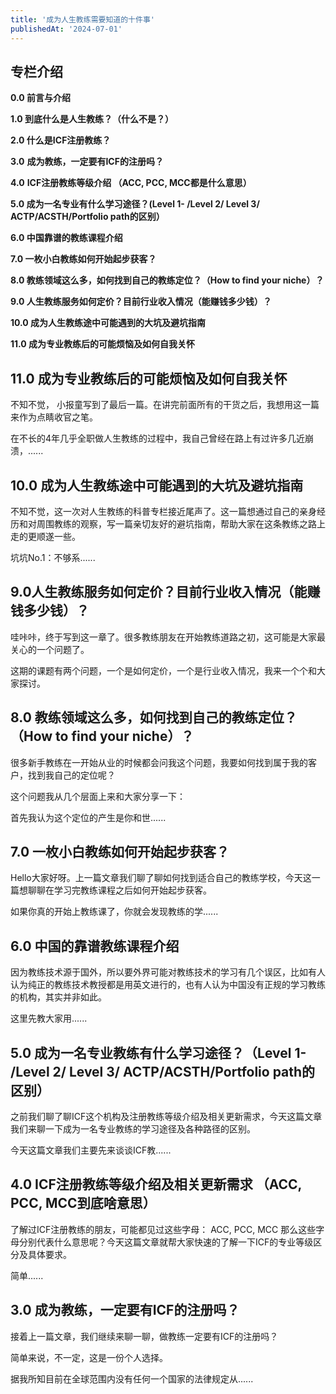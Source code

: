 ```yaml
---
title: '成为人生教练需要知道的十件事'
publishedAt: '2024-07-01'
---
```


## 专栏介绍

**0.0 前言与介绍**

**1.0 到底什么是人生教练？（什么不是？）**

**2.0 什么是ICF注册教练？**

**3.0** **成为教练，一定要有ICF的注册吗？**

**4.0** **ICF注册教练等级介绍 （ACC, PCC, MCC都是什么意思）**

**5.0 成为一名专业有什么学习途径？(Level 1- /Level 2/ Level 3/ ACTP/ACSTH/Portfolio path的区别）**

**6.0 中国靠谱的教练课程介绍**

**7.0 一枚小白教练如何开始起步获客？**

**8.0 教练领域这么多，如何找到自己的教练定位？（How to find your niche）？**

**9.0 人生教练服务如何定价？目前行业收入情况（能赚钱多少钱）？**

**10.0 成为人生教练途中可能遇到的大坑及避坑指南**

**11.0 成为专业教练后的可能烦恼及如何自我关怀**

## 11.0 成为专业教练后的可能烦恼及如何自我关怀
不知不觉， 小报童写到了最后一篇。在讲完前面所有的干货之后，我想用这一篇来作为点睛收官之笔。

在不长的4年几乎全职做人生教练的过程中，我自己曾经在路上有过许多几近崩溃，......

## 10.0 成为人生教练途中可能遇到的大坑及避坑指南
不知不觉，这一次对人生教练的科普专栏接近尾声了。这一篇想通过自己的亲身经历和对周围教练的观察，写一篇亲切友好的避坑指南，帮助大家在这条教练之路上走的更顺遂一些。

坑坑No.1：不够系......

## 9.0人生教练服务如何定价？目前行业收入情况（能赚钱多少钱）？
哇咔咔，终于写到这一章了。很多教练朋友在开始教练道路之初，这可能是大家最关心的一个问题了。

这期的课题有两个问题，一个是如何定价，一个是行业收入情况，我来一个个和大家探讨。

## 8.0 教练领域这么多，如何找到自己的教练定位？（How to find your niche）？
很多新手教练在一开始从业的时候都会问我这个问题，我要如何找到属于我的客户，找到我自己的定位呢？

这个问题我从几个层面上来和大家分享一下：

首先我认为这个定位的产生是你和世......

## 7.0 一枚小白教练如何开始起步获客？
Hello大家好呀。上一篇文章我们聊了聊如何找到适合自己的教练学校，今天这一篇想聊聊在学习完教练课程之后如何开始起步获客。

如果你真的开始上教练课了，你就会发现教练的学......

## 6.0 中国的靠谱教练课程介绍
因为教练技术源于国外，所以要外界可能对教练技术的学习有几个误区，比如有人认为纯正的教练技术教授都是用英文进行的，也有人认为中国没有正规的学习教练的机构，其实并非如此。

这里先教大家用......

## 5.0 成为一名专业教练有什么学习途径？（Level 1- /Level 2/ Level 3/ ACTP/ACSTH/Portfolio path的区别）
之前我们聊了聊ICF这个机构及注册教练等级介绍及相关更新需求，今天这篇文章我们来聊一下成为一名专业教练的学习途径及各种路径的区别。

今天这篇文章我们主要先来谈谈ICF教......

## 4.0 ICF注册教练等级介绍及相关更新需求 （ACC, PCC, MCC到底啥意思）
了解过ICF注册教练的朋友，可能都见过这些字母： ACC, PCC, MCC 那么这些字母分别代表什么意思呢？今天这篇文章就帮大家快速的了解一下ICF的专业等级区分及具体要求。

简单......

## 3.0 成为教练，一定要有ICF的注册吗？
接着上一篇文章，我们继续来聊一聊，做教练一定要有ICF的注册吗？

简单来说，不一定，这是一份个人选择。

据我所知目前在全球范围内没有任何一个国家的法律规定从......

